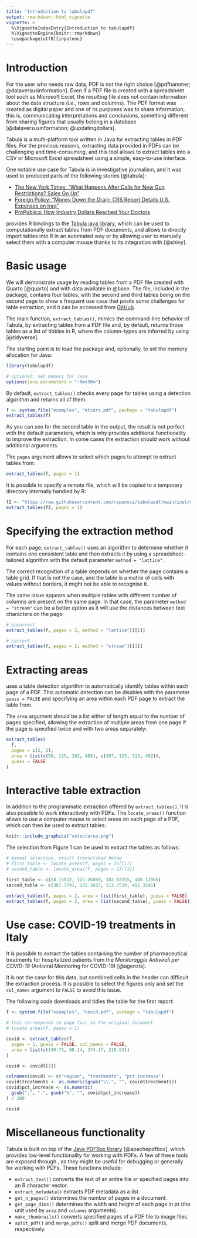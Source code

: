 ```yaml
---
title: "Introduction to tabulapdf"
output: rmarkdown::html_vignette
vignette: >
  %\VignetteIndexEntry{Introduction to tabulapdf}
  %\VignetteEngine{knitr::rmarkdown}
  \usepackage[utf8]{inputenc}
---
```


# Introduction

For the user who needs raw data, PDF is not the right choice
[@pdfhammer; @dataversusinformation]. Even if a PDF file is created with a
spreadsheet tool such as Microsoft Excel, the resulting file does not contain
information about the data structure (i.e., rows and columns). The
PDF format was created as digital paper and one of its purposes was to share
information, this is, communicating interpretations and conclusions,
something different from sharing figures that usually belong in a database
[@dataversusinformation; @updatingdollars].

Tabula is a multi-platform tool written in Java for extracting tables in PDF
files. For the previous reasons, extracting data provided in PDFs can be
challenging and time-consuming, and this tool allows to extract tables into a
CSV or Microsoft Excel spreadsheet using a simple, easy-to-use interface.

One notable use case for Tabula is in investigative journalism, and it was
used to produced parts of the following stories [@tabula]:

  - [The New York Times: "What Happens After Calls for New Gun Restrictions? Sales Go Up"](https://www.nytimes.com/interactive/2015/12/10/us/gun-sales-terrorism-obama-restrictions.html?_r=1)
  - [Foreign Policy: "Money Down the Drain: CRS Report Details U.S. Expenses on Iraq"](https://foreignpolicy.com/2014/06/13/money-down-the-drain-crs-report-details-u-s-expenses-on-iraq/)
  - [ProPublica: How Industry Dollars Reached Your Doctors](https://projects.propublica.org/docdollars/)

\pkg{tabulapdf} provides R bindings to the
[Tabula java library](https://github.com/tabulapdf/tabula-java/), which can be
used to computationally extract tables from PDF documents, and allows to
directly import tables into R in an automated way or by allowing user to
manually select them with a computer mouse thanks to its integration with
\CRANpkg{shiny} [@shiny].

# Basic usage

We will demonstrate \pkg{tabulapdf} usage by reading tables from a PDF file
created with Quarto [@quarto] and with data available in @base. The file,
included in the package, contains four tables, with the second and third tables
being on the second page to show a frequent use case that posits some challenges
for table extraction, and it can be accessed from
[GitHub](https://github.com/ropensci/tabulapdf/blob/main/inst/examples/mtcars.pdf).

The main function, `extract_tables()`, mimics the command-line behavior of
Tabula, by extracting tables from a PDF file and, by default, returns those
tables as a list of tibbles in R, where the column-types are inferred by using
\CRANpkg{readr} [@tidyverse].

The starting point is to load the package and, optionally, to set the memory
allocation for Java:

```r
library(tabulapdf)

# optional: set memory for Java
options(java.parameters = "-Xmx50m")
```

By default, `extract_tables()` checks every page for tables using a detection
algorithm and returns all of them:

```r
f <- system.file("examples", "mtcars.pdf", package = "tabulapdf")
extract_tables(f)
```

As you can see for the second table in the output, the result is not perfect
with the default parameters, which is why \pkg{tabulapdf} provides additional
functionality to improve the extraction. In some cases the extraction should
work without additional arguments.

The `pages` argument allows to select which pages to attempt to extract
tables from:

```r
extract_tables(f, pages = 1)
```

It is possible to specify a remote file, which will be copied to a temporary
directory internally handled by R:

```r
f2 <- "https://raw.githubusercontent.com/ropensci/tabulapdf/main/inst/examples/mtcars.pdf"
extract_tables(f2, pages = 1)
```

# Specifying the extraction method

For each page, `extract_tables()` uses an algorithm to determine whether it
contains one consistent table and then extracts it by using a
spreadsheet-tailored algorithm with the default parameter `method = "lattice"`.

The correct recognition of a table depends on whether the page contains a table
grid. If that is not the case, and the table is a matrix of cells with values
without borders, it might not be able to recognise it.

The same issue appears when multiple tables with different number of columns are
present on the same page. In that case, the parameter `method = "stream"` 
can be a better option as it will use the distances between text characters on
the page:

```r
# incorrect
extract_tables(f, pages = 2, method = "lattice")[[1]]

# correct
extract_tables(f, pages = 2, method = "stream")[[1]]
```

# Extracting areas

\pkg{tabulapdf} uses a table detection algorithm to automatically
identify tables within each page of a PDF. This automatic detection can be
disables with the parameter `guess = FALSE` and specifying an area within each
PDF page to extract the table from.

The `area` argument should be a list either of length equal to the number of
pages specified, allowing the extraction of multiple areas from one page if
the page is specified twice and with two areas separately:

```r
extract_tables(
  f,
  pages = c(2, 2),
  area = list(c(58, 125, 182, 488), c(387, 125, 513, 492)),
  guess = FALSE
)
```

# Interactive table extraction

In addition to the programmatic extraction offered by `extract_tables()`, it is
also possible to work interactively with PDFs. The `locate_areas()` function
allows to use a computer mouse to select areas on each page of a PDF, which can
then be used to extract tables:

```r
knitr::include_graphics("selectarea.png")
```

The selection from Figure 1 can be used to extract the tables as follows:

```r
# manual selection, result transcribed below
# first_table <- locate_areas(f, pages = 2)[[1]]
# second_table <- locate_areas(f, pages = 2)[[1]]

first_table <- c(58.15032, 125.26869, 182.02355, 488.12966)
second_table <- c(387.7791, 125.2687, 513.7519, 492.3246)

extract_tables(f, pages = 2, area = list(first_table), guess = FALSE)
extract_tables(f, pages = 2, area = list(second_table), guess = FALSE)
```

# Use case: COVID-19 treatments in Italy

It is possible to extract the tables containing the number of pharmaceutical
treatments for hospitalized patients from the *Monitoraggio Antivirali per
COVID-19* (Antiviral Monitoring for COVID-19) [@agenzia].

It is not the case for this data, but combined cells in the header can difficult
the extraction process. It is possible to select the figures only and set the
`col_names` argument to `FALSE` to avoid this issue.

The following code downloads and tidies the table for the first report:

```r
f <- system.file("examples", "covid.pdf", package = "tabulapdf")

# this corresponds to page four in the original document
# locate_areas(f, pages = 1)

covid <- extract_tables(f,
  pages = 1, guess = FALSE, col_names = FALSE,
  area = list(c(140.75, 88.14, 374.17, 318.93))
)

covid <- covid[[1]]

colnames(covid) <- c("region", "treatments", "pct_increase")
covid$treatments <- as.numeric(gsub("\\.", "", covid$treatments))
covid$pct_increase <- as.numeric(
  gsub(",", ".", gsub("%", "", covid$pct_increase))
) / 100

covid
```

# Miscellaneous functionality

Tabula is built on top of the
[Java PDFBox library](https://pdfbox.apache.org/) [@apachepdfbox], which
provides low-level functionality for working with PDFs. A few of these tools are
exposed through \pkg{tabulapdf}, as they might be useful for debugging or
generally for working with PDFs. These functions include:

 - `extract_text()` converts the text of an entire file or specified pages into
    an R character vector.
 - `extract_metadata()` extracts PDF metadata as a list.
 - `get_n_pages()` determines the number of pages in a document.
 - `get_page_dims()` determines the width and height of each page in pt (the
    unit used by `area` and `columns` arguments).
 - `make_thumbnails()` converts specified pages of a PDF file to image files.
  - `split_pdf()` and `merge_pdfs()` split and merge PDF documents,
    respectively.
